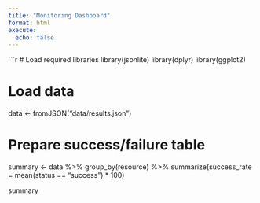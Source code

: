 ```yaml
---
title: "Monitoring Dashboard"
format: html
execute:
  echo: false
---
```


```r
# Load required libraries
library(jsonlite)
library(dplyr)
library(ggplot2)

# Load data
data <- fromJSON("data/results.json")

# Prepare success/failure table
summary <- data %>%
  group_by(resource) %>%
  summarize(success_rate = mean(status == "success") * 100)

summary
